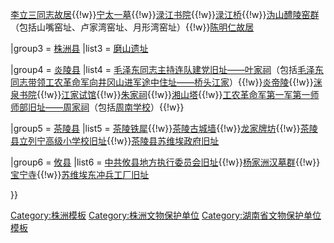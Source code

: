 {{Navbox
|name = 株洲市境内的湖南省文物保护单位
|title = [[株洲市境内的湖南省文物保护单位列表|株洲市境内的湖南省文物保护单位]]
|titlestyle =
|image =
|style = text-align:left;
|groupstyle = width:7em;text-align:center;
|state = {{{state<includeonly>|collapsed</includeonly>}}}
|above =
|group1 = [[荷塘区]]
|list1 = [[仙庾塔]]

|group2 = [[醴陵市]]
|list2 = [[先农坛 (醴陵市)|毛泽东同志考察湖南农民运动旧址——先农坛]]（包括[[东富寺|毛泽东同志考察湖南农民运动旧址——东富寺]]）{{!w}}[[李立三同志故居]]{{!w}}[[宁太一墓]]{{!w}}[[渌江书院]]{{!w}}[[渌江桥]]{{!w}}[[沩山醴陵窑群]]（包括山嘴窑址、卢家湾窑址、月形湾窑址）{{!w}}[[陈明仁故居]]

|group3 = [[株洲县]]
|list3 = [[磨山遗址]]

|group4 = [[炎陵县]]
|list4 = [[叶家祠 (炎陵县)|毛泽东同志主持连队建党旧址——叶家祠]]（包括[[桥头江家|毛泽东同志带领工农革命军向井冈山进军途中住址——桥头江家]]）{{!w}}[[炎帝陵]]{{!w}}[[洣泉书院]]{{!w}}[[江家试馆]]{{!w}}[[朱家祠 (炎陵县)|朱家祠]]{{!w}}[[湘山塔]]{{!w}}[[周家祠|工农革命军第一军第一师师部旧址——周家祠]]（包括[[周南学校]]）{{!w}}

|group5 = [[茶陵县]]
|list5 = [[茶陵铁犀]]{{!w}}[[茶陵古城墙]]{{!w}}[[龙家牌坊]]{{!w}}[[茶陵县立列宁高级小学校旧址]]{{!w}}[[茶陵县苏维埃政府旧址]]

|group6 = [[攸县]]
|list6 = [[中共攸县地方执行委员会旧址]]{{!w}}[[杨家洲汉墓群]]{{!w}}[[宝宁寺 (攸县)|宝宁寺]]{{!w}}[[苏维埃东冲兵工厂旧址]]

}}
<noinclude>
[[Category:株洲模板]]
[[Category:株洲文物保护单位]]
[[Category:湖南省文物保护单位模板]]
</noinclude>